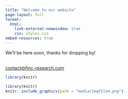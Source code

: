 ```yaml
---
title: "Welcome to our website"
page-layout: full
format: 
  html:
    link-external-newwindow: true
    css: styles.css
embed-resources: true
---
```


We'll be here soon, thanks for dropping by!
\
\

[contact\@finc-research.com](email%20:%20%5Bcontact@finc-research.com)

```r
library(knitr)
```

```r
library(knitr)
knitr::include_graphics(path = "media/imgfile4.png")
```
